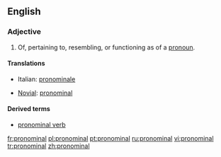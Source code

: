 ==English==

===Adjective===
{{en-adj}}

# Of, pertaining to, resembling, or functioning as of a [[pronoun]].

====Translations====
{{top}}
*Italian: [[pronominale]]
{{mid}}
*[[Novial]]: [[pronominal]]
{{bottom}}

====Derived terms====
*[[pronominal verb]]

[[fr:pronominal]]
[[pl:pronominal]]
[[pt:pronominal]]
[[ru:pronominal]]
[[vi:pronominal]]
[[tr:pronominal]]
[[zh:pronominal]]